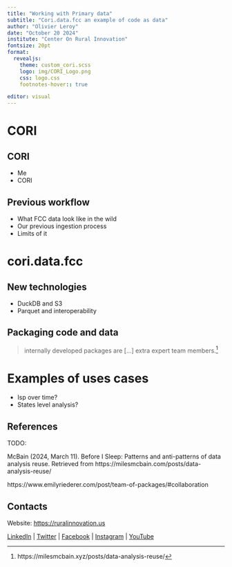 ```yaml
---
title: "Working with Primary data"
subtitle: "Cori.data.fcc an example of code as data"
author: "Olivier Leroy"
date: "October 20 2024"
institute: "Center On Rural Innovation"
fontsize: 20pt
format: 
  revealjs: 
    theme: custom_cori.scss
    logo: img/CORI_Logo.png
    css: logo.css
    footnotes-hover:: true

editor: visual
---
```


# CORI

## CORI

- Me
- CORI

## Previous workflow

- What FCC data look like in the wild
- Our previous ingestion process
- Limits of it

# cori.data.fcc

## New technologies

- DuckDB and S3
- Parquet and interoperability 

## Packaging code and data

>  internally developed packages are [...] extra expert team members.[^dataanalysisreuse]

[^dataanalysisreuse]: https://milesmcbain.xyz/posts/data-analysis-reuse/


# Examples of uses cases

- Isp over time?
- States level analysis? 

## References

TODO:

McBain (2024, March 11). Before I Sleep: Patterns and anti-patterns of data analysis reuse. Retrieved from https://milesmcbain.com/posts/data-analysis-reuse/

https://www.emilyriederer.com/post/team-of-packages/#collaboration

## Contacts

Website: [https://ruralinnovation.us](https://ruralinnovation.us)


[LinkedIn](https://www.linkedin.com/company/11099658) | [Twitter](https://twitter.com/Ruralinno) | [Facebook](https://www.facebook.com/RuralInno/) | [Instagram](https://www.instagram.com/ruralinno/) | [YouTube](https://www.youtube.com/channel/UCyqbtSrv4Nad9vVv4dQptcA) 
